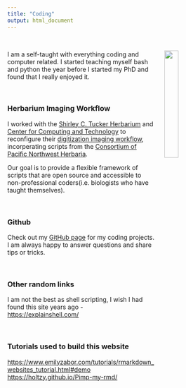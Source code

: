 ```yaml
---
title: "Coding"
output: html_document
---
```


<br>

<img src="images/IMG_0095.jpg"  rotate="90" style="width:25%; margin-right: 20px; margin-bottom: 20px" align="right" hspace="20">

I am a self-taught with everything coding and computer related. I started teaching myself bash and python the year before I started my PhD and found that I really enjoyed it. 

<br>

### Herbarium Imaging Workflow



I worked with the [Shirley C. Tucker Herbarium](http://www.herbarium.lsu.edu/) and [Center for Computing and Technology](https://www.cct.lsu.edu/) to reconfigure their [digitization imaging workflow](https://github.com/LizEve/LSU_Herbarium_Imaging_Scripts), incorperating scripts from the [Consortium of Pacific Northwest Herbaria](https://www.pnwherbaria.org/documentation/specimenimaging.php). 

Our goal is to provide a flexible framework of scripts that are open source and accessible to non-professional coders(i.e. biologists who have taught themselves).

<br>


### Github


Check out my [GitHub page](https://github.com/LizEve) for my coding projects. I am always happy to answer questions and share tips or tricks. 

<br>

### Other random links 



I am not the best as shell scripting, I wish I had found this site years ago - [https://explainshell.com/](https://explainshell.com/)

<br>

### Tutorials used to build this website 



[https://www.emilyzabor.com/tutorials/rmarkdown_websites_tutorial.html#demo](https://www.emilyzabor.com/tutorials/rmarkdown_websites_tutorial.html#demo)
[https://holtzy.github.io/Pimp-my-rmd/](https://holtzy.github.io/Pimp-my-rmd/)